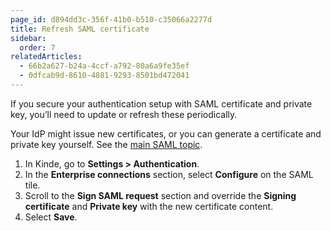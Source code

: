 ```yaml
---
page_id: d894dd3c-356f-41b0-b510-c35066a2277d
title: Refresh SAML certificate
sidebar:
  order: 7
relatedArticles:
  - 66b2a627-b24a-4ccf-a792-80a6a9fe35ef
  - 0dfcab9d-8610-4881-9293-8501bd472041
---
```


If you secure your authentication setup with SAML certificate and private key, you’ll need to update or refresh these periodically.

Your IdP might issue new certificates, or you can generate a certificate and private key yourself. See the [main SAML topic](/authenticate/enterprise-connections/custom-saml/#optional-signed-certificate-and-private-key).

1. In Kinde, go to **Settings > Authentication**.
2. In the **Enterprise connections** section, select **Configure** on the SAML tile.
3. Scroll to the **Sign SAML request** section and override the **Signing certificate** and **Private key** with the new certificate content.
4. Select **Save**.
